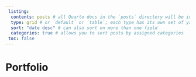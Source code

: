 ```yaml
---
 listing: 
  contents: posts # all Quarto docs in the `posts` directory will be included on your listing page
  type: grid # or `default` or `table`; each type has its own set of yaml options to include
  sort: "date desc" # can also sort on more than one field
  categories: true # allows you to sort posts by assigned categories 
 toc: false
---
```


# Portfolio <i class="fa-solid fa-seedling" style="color: #6aac96;"></i>
